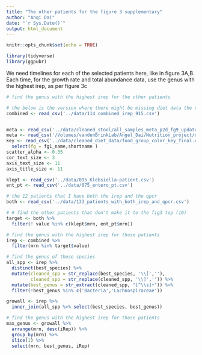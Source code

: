 ```yaml
---
title: "The other patients for the figure 3 supplementary"
author: "Anqi Dai"
date: "`r Sys.Date()`"
output: html_document
---
```


```r
knitr::opts_chunk$set(echo = TRUE)
```

```r
library(tidyverse)
library(ggpubr)
```

We need timelines for each of the selected patients here, like in figure 3A,B. Each time, for the growth rate and total abundance data, use the genus with the highest irep, as per figure 3c

```r
# find the genus with the highest irep for the other patients

# the below is the version where there might be missing diet data the original 802 samples and also all of the irep values I've got 
combined <- read_csv('../data/114_combined_irep_915.csv')


meta <- read_csv('../data/cleaned_stool/all_samples_meta_p2d_fg9_updated.csv')
meta <- read_csv('/Volumes/vandenBrinkLab/Angel_Dai/Nutrition_project/data/all_samples_meta_p2d_fg9_updated.csv')
key <- read_csv('../data/cleaned_diet_data/food_group_color_key_final.csv', col_types = 'ccccc') %>% 
  select(fg = fg1_name,shortname )
scatter_alpha <- 0.35
cor_text_size <- 3
axis_text_size <- 11
axis_title_size <- 11

klept <- read_csv('../data/095_Klebsiella-patient.csv')
ent_pt <- read_csv('../data/075_entero_pt.csv')
```

```r
# the 12 patients that I have both the irep and the qpcr
both <- read_csv('../data/133_patients_with_both_irep_and_qpcr.csv')

# # find the other patients that don't make it to the fig3 top (10)
target <- both %>% 
  filter(! value %in% c(klept$mrn, ent_pt$mrn))

# find the genus with the highest irep for those patients
irep <- combined %>% 
  filter(mrn %in% target$value)

# find the genus of those species
all_spp <- irep %>% 
  distinct(best_species) %>% 
  mutate(cleaned_spp = str_replace(best_species, '\\[',''),
         cleaned_spp = str_replace(cleaned_spp, '\\]','')) %>% 
  mutate(best_genus = str_extract(cleaned_spp, "[^\\s]+")) %>% 
  filter(!best_genus %in% c('Bacteria','Lachnospiraceae'))

growall <- irep %>% 
  inner_join(all_spp %>% select(best_species, best_genus))

# find the genus with the highest irep for those patients
max_genus <- growall %>% 
  arrange(mrn, desc(iRep)) %>% 
  group_by(mrn) %>% 
  slice(1) %>% 
  select(mrn, best_genus, iRep)
```


